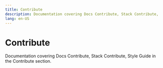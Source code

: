 ```yaml
---
title: Contribute
description: Documentation covering Docs Contribute, Stack Contribute, Style Guide in the Contribute section.
lang: en-US
---
```



# Contribute

Documentation covering Docs Contribute, Stack Contribute, Style Guide in the Contribute section.

<Cards>
  <Card title="Contribute to Metal L2 Docs" href="/connect/contribute/docs-contribute" />
  <Card title="Contribute to the OP Stack" href="/connect/contribute/stack-contribute" />
  <Card title="Docs style guide" href="/connect/contribute/style-guide" />
</Cards>
